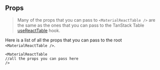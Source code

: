 
<Head>
  <title>Props - Material React Table Docs</title>
  <meta
    name="description"
    content="All the props that can be used in Material React Table"
  />
  <meta
    property="og:title"
    content="Material React Table Props API Reference"
  />
  <meta
    property="og:description"
    content="A reference of all the props that can be used in Material React Table"
  />
</Head>

## Props

> Many of the props that you can pass to `<MaterialReactTable />` are the same as the ones that you can pass to the TanStack Table [useReactTable](https://tanstack.com/table/v8/docs/api/core/table) hook.

Here is a list of all the props that you can pass to the root `<MaterialReactTable />`.

```tsx
<MaterialReactTable
//all the props you can pass here
/>
```

<RootPropTable />

<SourceCode />
